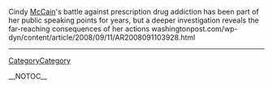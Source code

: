 Cindy [[McCain]]'s battle against prescription drug addiction has been part of her public speaking points for years, but a deeper investigation reveals the far-reaching consequences of her actions  washingtonpost.com/wp-dyn/content/article/2008/09/11/AR2008091103928.html
----
[[CategoryCategory]]

__NOTOC__